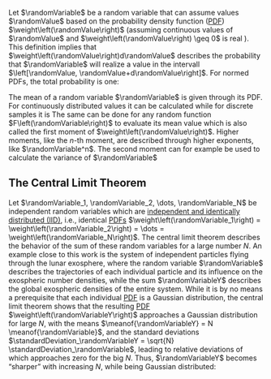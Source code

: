 Let $\randomVariable$ be a random variable that can assume values $\randomValue$ based on the probability density function ([PDF](/documentation/acronyms.qmd)) $\weight\left(\randomValue\right)$ (assuming continuous values of $\randomValue$ and $\weight\left(\randomValue\right) \geq 0$ is real ). This definition implies that $\weight\left(\randomValue\right)d\randomValue$ describes the probability that $\randomVariable$ will realize a value in the intervall $\left[\randomValue, \randomValue+d\randomValue\right]$. For normed PDFs, the total probability is one:
\begin{equation}
    \int_{-\infty}^{\infty}\weight\left(\randomValue\right)d\randomValue = 1.
\end{equation}

The mean of a random variable $\randomVariable$ is given through its PDF. For continuously distributed values it can be calculated 
\begin{equation}
    \meanof{\randomVariable} = \int_{-\infty}^{\infty}\randomValue\weight\left(\randomValue\right)d\randomValue,
\end{equation}
while for discrete samples it is
\begin{equation}
    \meanof{\randomVariable} = \sum_{i=1}^{N}\randomValue_i\weight\left(\randomValue_i\right).
\end{equation}
The same can be done for any random function $F\left(\randomVariable\right)$ to evaluate its mean value
\begin{equation}
    \meanof{F\left(\randomVariable\right)} = \int_{-\infty}^{\infty}F\left(\randomValue\right)\weight\left(\randomValue\right)d\randomValue,
\end{equation}
which is also called the first moment of $\weight\left(\randomValue\right)$. Higher moments, like the $n$-th moment, are described through higher exponents, like $\randomVariable^n$. The second moment can for example be used to calculate the variance of $\randomVariable$
\begin{equation}
    \Variance{\randomVariable} = \meanof{\randomVariable^2} - \meanof{\randomVariable}^2 = \meanof{\left(\randomVariable - \meanof{\randomVariable}\right)^2}.
\end{equation}




## The Central Limit Theorem {#sec-central_limit_theorem}

Let $\randomVariable_1, \randomVariable_2, \dots, \randomVariable_N$ be independent random variables which are [independent and identically distributed (IID)](/documentation/acronyms.qmd), i.e., identical [PDFs](/documentation/acronyms.qmd) $\weight\left(\randomVariable_1\right) = \weight\left(\randomVariable_2\right) = \dots = \weight\left(\randomVariable_N\right)$. The central limit theorem describes the behavior of the sum of these random variables
\begin{equation}
    \randomVariableY = \randomVariable_1 + \randomVariable_2 + \dots + \randomVariable_N
\end{equation}
for a large number $N$. An example close to this work is the system of independent particles flying through the lunar exosphere, where the random variable $\randomVariable$ describes the trajectories of each individual particle and its influence on the exospheric number densities, while the sum $\randomVariableY$ describes the global exospheric densities of the entire system. While it is by no means a prerequisite that each individual [PDF](/documentation/acronyms.qmd) is a Gaussian distribution, the central limit theorem shows that the resulting [PDF](/documentation/acronyms.qmd) $\weight\left(\randomVariableY\right)$ approaches a Gaussian distribution for large $N$, with the means $\meanof{\randomVariableY} = N \meanof{\randomVariable}$, and the standard deviations $\standardDeviation_\randomVariableY = \sqrt{N} \standardDeviation_\randomVariable$, leading to relative deviations of
\begin{equation}
    \frac{\standardDeviation_\randomVariableY}{\meanof{\randomVariableY}} = \frac{\standardDeviation_\randomVariable}{\sqrt{N}\meanof{\randomVariable}},
\end{equation}
which approaches zero for the big $N$. Thus, $\randomVariableY$ becomes "sharper" with increasing $N$, while being Gaussian distributed:
\begin{equation}
    \weight\left(\randomValueY\right) = \frac{1}{\sqrt{2 \pi N \variance_\randomVariable}} \cdot \exp\left( -\frac{\left( \randomValueY - \meanof{\randomVariable}N\right)^2}{2 \variance_\randomVariable N} \right).
\end{equation}